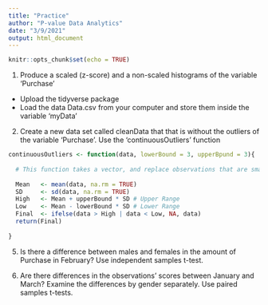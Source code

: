```yaml
---
title: "Practice"
author: "P-value Data Analytics"
date: "3/9/2021"
output: html_document
---
```


```r
knitr::opts_chunk$set(echo = TRUE)
```

1) Produce a scaled (z-score) and a non-scaled histograms of the variable 'Purchase'
 - Upload the tidyverse package
 - Load the data Data.csv from your computer and store them inside the variable 'myData'

2) Create a new data set called cleanData that that is without the outliers of the variable 'Purchase'.
Use the 'continuousOutliers' function

```r

continuousOutliers <- function(data, lowerBound = 3, upperBpund = 3){
  
  # This function takes a vector, and replace observations that are smaller or bigger than the lower/upper bounds * standard deviations with NA
  
  Mean   <- mean(data, na.rm = TRUE)
  SD     <- sd(data, na.rm = TRUE)
  High   <- Mean + upperBound * SD # Upper Range  
  Low    <- Mean - lowerBound * SD # Lower Range
  Final  <- ifelse(data > High | data < Low, NA, data)
  return(Final)
  
}
```


5) Is there a difference between males and females in the amount of Purchase in February?
Use independent samples t-test.


6) Are there differences in the observations' scores between January and March? Examine the differences by gender separately.
Use paired samples t-tests.

